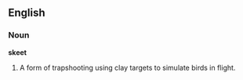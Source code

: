 ==English==

===Noun===

'''skeet'''

#A form of trapshooting using clay targets to simulate birds in flight.